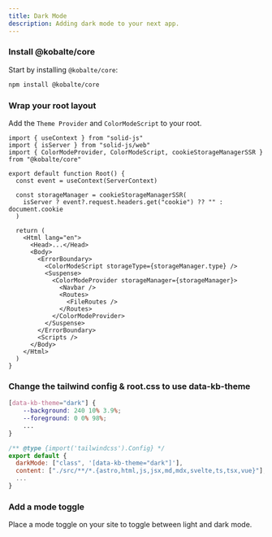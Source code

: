 ```yaml
---
title: Dark Mode
description: Adding dark mode to your next app.
---
```


<Steps>

### Install @kobalte/core

Start by installing `@kobalte/core`:

```bash
npm install @kobalte/core
```

### Wrap your root layout

Add the `Theme Provider` and `ColorModeScript` to your root.

```tsx {6,8-10,17,19,24}
import { useContext } from "solid-js"
import { isServer } from "solid-js/web"
import { ColorModeProvider, ColorModeScript, cookieStorageManagerSSR } from "@kobalte/core"

export default function Root() {
  const event = useContext(ServerContext)

  const storageManager = cookieStorageManagerSSR(
    isServer ? event?.request.headers.get("cookie") ?? "" : document.cookie
  )

  return (
    <Html lang="en">
      <Head>...</Head>
      <Body>
        <ErrorBoundary>
          <ColorModeScript storageType={storageManager.type} />
          <Suspense>
            <ColorModeProvider storageManager={storageManager}>
              <Navbar />
              <Routes>
                <FileRoutes />
              </Routes>
            </ColorModeProvider>
          </Suspense>
        </ErrorBoundary>
        <Scripts />
      </Body>
    </Html>
  )
}
```

### Change the tailwind config & root.css to use data-kb-theme

```css {1}
[data-kb-theme="dark"] {
    --background: 240 10% 3.9%;
    --foreground: 0 0% 98%;
    ...
}
```

```js {3}
/** @type {import('tailwindcss').Config} */
export default {
  darkMode: ["class", '[data-kb-theme="dark"]'],
  content: ["./src/**/*.{astro,html,js,jsx,md,mdx,svelte,ts,tsx,vue}"],
  ...
}
```

### Add a mode toggle

Place a mode toggle on your site to toggle between light and dark mode.

<ComponentPreview name="mode-toggle" />

</Steps>
